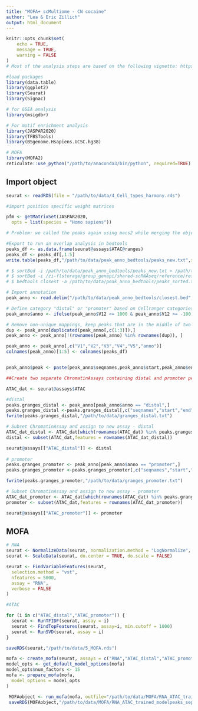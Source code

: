 ```yaml
---
title: "MOFA+ scMultiome - CN cocaine"
author: "Lea & Eric Zillich"
output: html_document
---
```


```r
knitr::opts_chunk$set(
	echo = TRUE,
	message = TRUE,
	warning = FALSE
)
# Most of the analysis steps are based on the following vignette: https://raw.githack.com/bioFAM/MOFA2_tutorials/master/R_tutorials/10x_scRNA_scATAC.html

#load packages
library(data.table)
library(ggplot2)
library(Seurat)
library(Signac)

# for GSEA analysis
library(msigdbr)

# For motif enrichment analysis
library(JASPAR2020)
library(TFBSTools)
library(BSgenome.Hsapiens.UCSC.hg38)

# MOFA
library(MOFA2)
reticulate::use_python("/path/to/anaconda3/bin/python", required=TRUE)
```

## Import object

```r
seurat <- readRDS(file = "/path/to/data/4_Cell_types_harmony.rds")

#import position specific weight matrices

pfm <- getMatrixSet(JASPAR2020,
  opts = list(species = "Homo sapiens"))
```


```r
# Problem: we called the peaks again using macs2 while merging the object, thus the reference peak annotation as determined by cellranger arc is not valid anymore: We need to annotate our common peaks in the final object to promoter/distal based on the cellranger reference file for TSS information. This is done using bedtools:

#Export to run an overlap analysis in bedtools
peaks_df <- as.data.frame(seurat@assays$ATAC@ranges)
peaks_df <- peaks_df[,1:5]
write.table(peaks_df,"/path/to/data/peak_anno_bedtools/peaks_new.txt",sep="\t",col.names=F,row.names = F,quote=F)

# $ sortBed -i /path/to/data/peak_anno_bedtools/peaks_new.txt > /path/to/data/peak_anno_bedtools/peaks_sorted.txt
# $ sortBed -i /zi-flstorage/group_genepi/shared-scRNAseq/reference/refdata-cellranger-arc-GRCh38-2020-A-2.0.0/regions/tss.bed > /path/to/data/peak_anno_bedtools/tss_sorted.txt
# $ bedtools closest -a /path/to/data/peak_anno_bedtools/peaks_sorted.txt -b /path/to/data/peak_anno_bedtools/tss_sorted.txt -D b > /path/to/data/peak_anno_bedtools/closest.bed

# Import annotation
peak_anno <- read.delim("/path/to/data/peak_anno_bedtools/closest.bed", header=FALSE)

# Define category "distal" or "promoter" based on Cellranger categories
peak_anno$anno <- ifelse(peak_anno$V12 <= 1000 & peak_anno$V12 >= -100, "promoter","distal")

# Remove non-unique mappings, keep peaks that are in the middle of two annotated genes (V12=0 means that the peak is within promoter region of one gene that has multiple TSS annotations)
dup <- peak_anno[duplicated(peak_anno[,c(1:3)]),]
peak_anno <- peak_anno[!(rownames(peak_anno) %in% rownames(dup)), ]

peak_anno <- peak_anno[,c("V1","V2","V3","V4","V5","anno")]
colnames(peak_anno)[1:5] <- colnames(peaks_df)


peak_anno$peak <- paste(peak_anno$seqnames,peak_anno$start,peak_anno$end,sep="-")
```


```r
##Create two separate ChromatinAssays containing distal and promoter peaks

ATAC_dat <- seurat@assays$ATAC

#distal
peaks.granges_distal <- peak_anno[peak_anno$anno == "distal",]
peaks.granges_distal <-peaks.granges_distal[,c("seqnames","start","end","peak")]  
fwrite(peaks.granges_distal,"/path/to/data/granges_distal.txt")

# Subset ChromatinAssay and assign to new assay - distal
ATAC_dat_distal <- ATAC_dat[which(rownames(ATAC_dat) %in% peaks.granges_distal$peak),]
distal <- subset(ATAC_dat,features = rownames(ATAC_dat_distal))

seurat@assays[["ATAC_distal"]] <- distal
  
# promoter 
peaks.granges_promoter <- peak_anno[peak_anno$anno == "promoter",]
peaks.granges_promoter <-peaks.granges_promoter[,c("seqnames","start","end","peak")]  

fwrite(peaks.granges_promoter,"/path/to/data/granges_promoter.txt")

# Subset ChromatinAssay and assign to new assay - promoter
ATAC_dat_promoter <- ATAC_dat[which(rownames(ATAC_dat) %in% peaks.granges_promoter$peak),]
promoter <- subset(ATAC_dat,features = rownames(ATAC_dat_promoter))

seurat@assays[["ATAC_promoter"]] <- promoter
```

## MOFA

```r
# RNA 
seurat <- NormalizeData(seurat, normalization.method = "LogNormalize", assay = "RNA")
seurat <- ScaleData(seurat, do.center = TRUE, do.scale = FALSE)

seurat <- FindVariableFeatures(seurat, 
  selection.method = "vst", 
  nfeatures = 5000,
  assay = "RNA",
  verbose = FALSE
)

#ATAC

for (i in c("ATAC_distal","ATAC_promoter")) {
  seurat <- RunTFIDF(seurat, assay = i)
  seurat <- FindTopFeatures(seurat, assay=i, min.cutoff = 1000)
  seurat <- RunSVD(seurat, assay = i)
}

```

```r


saveRDS(seurat,"/path/to/data/5_MOFA.rds")

mofa <- create_mofa(seurat, assays = c("RNA","ATAC_distal","ATAC_promoter"),slot="data",extract_metadata = T)
model_opts <- get_default_model_options(mofa)
model_opts$num_factors <- 15
mofa <- prepare_mofa(mofa,
  model_options = model_opts
)

 MOFAobject <- run_mofa(mofa, outfile="/path/to/data/MOFA/RNA_ATAC_trained_model_peaks_separated.hdf5",use_basilisk = F)
 saveRDS(MOFAobject,"/path/to/data/MOFA/RNA_ATAC_trained_modelpeaks_separated.rds")

```



